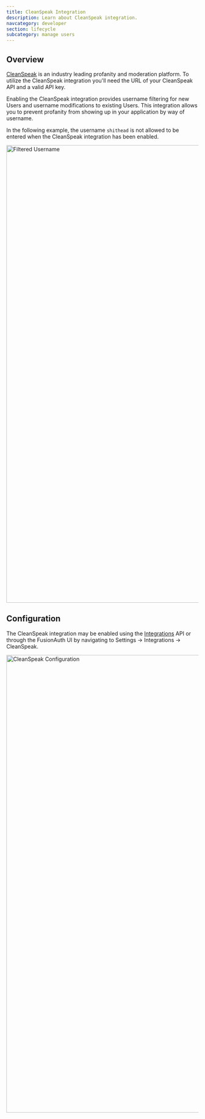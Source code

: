 ```yaml
---
title: CleanSpeak Integration
description: Learn about CleanSpeak integration.
navcategory: developer
section: lifecycle
subcategory: manage users
---
```


## Overview

[CleanSpeak](https://cleanspeak.com/) is an industry leading profanity and moderation platform. To utilize the CleanSpeak integration you'll need the URL of your CleanSpeak API and a valid API key.

Enabling the CleanSpeak integration provides username filtering for new Users and username modifications to existing Users. This integration allows you to prevent profanity from showing up in your application by way of username.

In the following example, the username `shithead` is not allowed to be entered when the CleanSpeak integration has been enabled.

<img src="/img/docs/lifecycle/manage-users/filtered-username.png" alt="Filtered Username" width="1200" role="shadowed" />

## Configuration

The CleanSpeak integration may be enabled using the [Integrations](/docs/apis/integrations) API or through the FusionAuth UI by navigating to <Breadcrumb>Settings -> Integrations -> CleanSpeak</Breadcrumb>.

<img src="/img/docs/lifecycle/manage-users/integration-cleanspeak.png" alt="CleanSpeak Configuration" width="1200" role="shadowed" />
